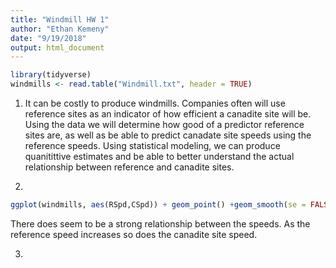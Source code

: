 ```yaml
---
title: "Windmill HW 1"
author: "Ethan Kemeny"
date: "9/19/2018"
output: html_document
---
```


```r
library(tidyverse)
windmills <- read.table("Windmill.txt", header = TRUE)
```

1. It can be costly to produce windmills.  Companies often will use reference sites as an indicator of how efficient a canadite site will be.  Using the data we will determine how good of a predictor reference sites are, as well as be able to predict canadate site speeds using the reference speeds.  Using statistical modeling, we can produce quanitittive estimates and be able to better understand the actual relationship between reference and canadite sites.


2.
```r

ggplot(windmills, aes(RSpd,CSpd)) + geom_point() +geom_smooth(se = FALSE) + annotate("text", x = 5,y = 20, label = "paste(italic(R) ^ 2, \" =\")", parse =  TRUE) + annotate("text", x=7,y =19.8, label =cor(windmills$RSpd,windmills$CSpd), parse = TRUE )


```

There does seem to be a strong relationship between the speeds.  As the reference speed increases so does the canadite site speed.


3.

